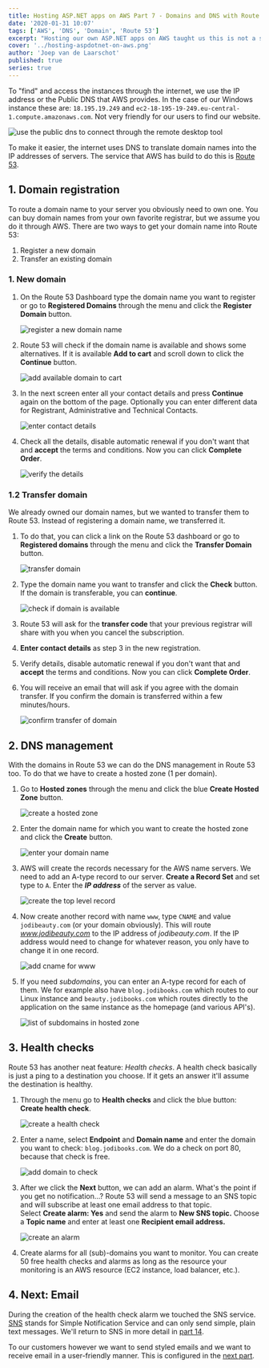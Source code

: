 ```yaml
---
title: Hosting ASP.NET apps on AWS Part 7 - Domains and DNS with Route 53
date: '2020-01-31 10:07'
tags: ['AWS', 'DNS', 'Domain', 'Route 53']
excerpt: "Hosting our own ASP.NET apps on AWS taught us this is not a side project. In this part we launch an Ubuntu instance and show how to change the instance type."
cover: '../hosting-aspdotnet-on-aws.png'
author: 'Joep van de Laarschot'
published: true
series: true
---
```


To "find" and access the instances through the internet, we use the IP address or the Public DNS that AWS provides. In the case of our Windows instance these are: `18.195.19.249` and `ec2-18-195-19-249.eu-central-1.compute.amazonaws.com`. Not very friendly for our users to find our website.

![use the public dns to connect through the remote desktop tool](../hosting-asp-net-apps-aws-part-5-ec2-instances/ec2-26.png)

To make it easier, the internet uses DNS to translate domain names into the IP addresses of servers. The service that AWS has build to do this is [Route 53](https://aws.amazon.com/route53/).

## 1. Domain registration

To route a domain name to your server you obviously need to own one. You can buy domain names from your own favorite registrar, but we assume you do it through AWS. There are two ways to get your domain name into Route 53:

1. Register a new domain
2. Transfer an existing domain

### 1. New domain

1. On the Route 53 Dashboard type the domain name you want to register or go to **Registered Domains** through the menu and click the **Register Domain** button.

    ![register a new domain name](route53-01.png)

2. Route 53 will check if the domain name is available and shows some alternatives. If it is available **Add to cart** and scroll down to click the **Continue** button.

    ![add available domain to cart](route53-02.png)

3. In the next screen enter all your contact details and press **Continue** again on the bottom of the page. Optionally you can enter different data for Registrant, Administrative and Technical Contacts.

    ![enter contact details](route53-03.png)

4. Check all the details, disable automatic renewal if you don't want that and **accept** the terms and conditions. Now you can click **Complete Order**.

    ![verify the details](route53-04.png "I'm going to cancel as I don't want jodibooks.net.")

### 1.2 Transfer domain

We already owned our domain names, but we wanted to transfer them to Route 53. Instead of registering a domain name, we transferred it.

1. To do that, you can click a link on the Route 53 dashboard or go to **Registered domains** through the menu and click the **Transfer Domain** button.

    ![transfer domain](route53-05.png)

2. Type the domain name you want to transfer and click the **Check** button. If the domain is transferable, you can **continue**.

    ![check if domain is available](route53-06.png "I already did our domain name. Can't demo this.")

3. Route 53 will ask for the **transfer code** that your previous registrar will share with you when you cancel the subscription.
4. **Enter contact details** as step 3 in the new registration.
5. Verify details, disable automatic renewal if you don't want that and **accept** the terms and conditions. Now you can click **Complete Order**.
6. You will receive an email that will ask if you agree with the domain transfer. If you confirm the domain is transferred within a few minutes/hours.

    ![confirm transfer of domain](route53-07.png)

## 2. DNS management

With the domains in Route 53 we can do the DNS management in Route 53 too. To do that we have to create a hosted zone (1 per domain).

1. Go to **Hosted zones** through the menu and click the blue **Create Hosted Zone** button.

    ![create a hosted zone](route53-08.png)

2. Enter the domain name for which you want to create the hosted zone and click the **Create** button.

    ![enter your domain name](route53-09.png)

3. AWS will create the records necessary for the AWS name servers. We need to add an A-type record to our server. **Create a Record Set** and set type to `A`. Enter the **_IP address_** of the server as value.

    ![create the top level record](route53-10.png)

4. Now create another record with name `www`, type `CNAME` and value `jodibeauty.com` (or your domain obviously). This will route _www.jodibeauty.com_ to the IP address of _jodibeauty.com_. If the IP address would need to change for whatever reason, you only have to change it in one record.

    ![add cname for www](route53-11.png)

5. If you need _subdomains_, you can enter an A-type record for each of them. We for example also have `blog.jodibooks.com` which routes to our Linux instance and `beauty.jodibooks.com` which routes directly to the application on the same instance as the homepage (and various API's).

    ![list of subdomains in hosted zone](route53-12.png)

## 3. Health checks

Route 53 has another neat feature: _Health checks_. A health check basically is just a ping to a destination you choose. If it gets an answer it'll assume the destination is healthy.

1. Through the menu go to **Health checks** and click the blue button: **Create health check**.

    ![create a health check](route53-13.png)

2. Enter a name, select **Endpoint** and **Domain name** and enter the domain you want to check: `blog.jodibooks.com`. We do a check on port 80, because that check is free.

    ![add domain to check](route53-14.png)

3. After we click the **Next** button, we can add an alarm. What's the point if you get no notification...? Route 53 will send a message to an SNS topic and will subscribe at least one email address to that topic.  
    Select **Create alarm: Yes** and send the alarm to **New SNS topic.** Choose a **Topic name** and enter at least one **Recipient email address.**

    ![create an alarm](route53-15.png)

4. Create alarms for all (sub)-domains you want to monitor. You can create 50 free health checks and alarms as long as the resource your monitoring is an AWS resource (EC2 instance, load balancer, etc.).

## 4. Next: Email

During the creation of the health check alarm we touched the SNS service. [SNS](https://aws.amazon.com/sns/) stands for Simple Notification Service and can only send simple, plain text messages. We'll return to SNS in more detail in [part 14](../hosting-asp-net-apps-aws-part-14-monitoring-with-cloudwatch/).

To our customers however we want to send styled emails and we want to receive email in a user-friendly manner. This is configured in the [next part](../hosting-asp-net-apps-aws-part-8-email-with-workmail-and-ses/).
